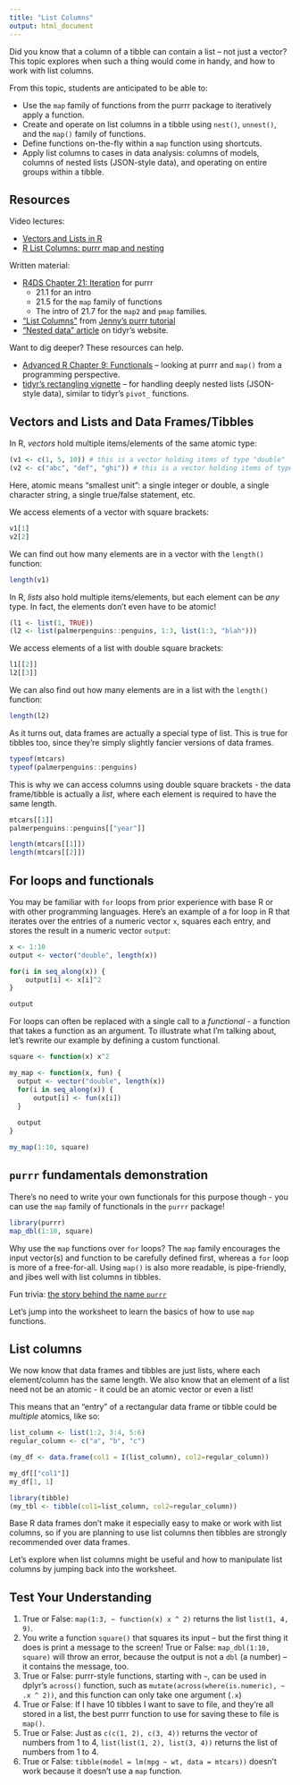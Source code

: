 ```yaml
---
title: "List Columns"
output: html_document
---
```


Did you know that a column of a tibble can contain a list -- not just a vector? This topic explores when such a thing would come in handy, and how to work with list columns. 

From this topic, students are anticipated to be able to:

- Use the `map` family of functions from the purrr package to iteratively apply a function.
- Create and operate on list columns in a tibble using `nest()`, `unnest()`, and the `map()` family of functions.
- Define functions on-the-fly within a `map` function using shortcuts.
- Apply list columns to cases in data analysis: columns of models, columns of nested lists (JSON-style data), and operating on entire groups within a tibble. 

## Resources

Video lectures:

- [Vectors and Lists in R](https://www.youtube.com/watch?v=nJgrDoCENBI)
- [R List Columns: purrr map and nesting](https://www.youtube.com/watch?v=_731PZ8I9m0)

Written material:

- [R4DS Chapter 21: Iteration](https://r4ds.had.co.nz/iteration.html) for purrr
    - 21.1 for an intro
    - 21.5 for the `map` family of functions
    - The intro of 21.7 for the `map2` and `pmap` families.
- ["List Columns"](https://jennybc.github.io/purrr-tutorial/ls13_list-columns.html) from [Jenny's purrr tutorial](https://jennybc.github.io/purrr-tutorial/index.html)
- ["Nested data" article](https://tidyr.tidyverse.org/articles/nest.html) on tidyr's website.

Want to dig deeper? These resources can help.

- [Advanced R Chapter 9: Functionals](https://adv-r.hadley.nz/functionals.html) -- looking at purrr and `map()` from a programming perspective. 
- [tidyr's rectangling vignette](https://tidyr.tidyverse.org/articles/rectangle.html) -- for handling deeply nested lists (JSON-style data), similar to tidyr's `pivot_` functions. 


## Vectors and Lists and Data Frames/Tibbles

In R, *vectors* hold multiple items/elements of the same atomic type: 

```r
(v1 <- c(1, 5, 10)) # this is a vector holding items of type "double" 
(v2 <- c("abc", "def", "ghi")) # this is a vector holding items of type "character"
```

Here, atomic means "smallest unit":  a single integer or double, a single character string, a single true/false statement, etc. 

We access elements of a vector with square brackets: 
```r
v1[1]
v2[2]
```

We can find out how many elements are in a vector with the `length()` function: 
```r
length(v1)
```

In R, *lists* also hold multiple items/elements, but each element can be *any* type. In fact, the elements don't even have to be atomic! 

```r
(l1 <- list(1, TRUE))
(l2 <- list(palmerpenguins::penguins, 1:3, list(1:3, "blah")))
```

We access elements of a list with double square brackets: 
```r
l1[[2]]
l2[[3]]
```

We can also find out how many elements are in a list with the `length()` function: 
```r
length(l2)
```

As it turns out, data frames are actually a special type of list. This is true for tibbles too, since they're simply slightly fancier versions of data frames.

```r
typeof(mtcars)
typeof(palmerpenguins::penguins)
```

This is why we can access columns using double square brackets - the data frame/tibble is actually a *list*, where each element is required to have the same length. 

```r
mtcars[[1]]
palmerpenguins::penguins[["year"]]

length(mtcars[[1]])
length(mtcars[[2]])
```

## For loops and functionals

You may be familiar with `for` loops from prior experience with base R or with other programming languages. Here's an example of a for loop in R that iterates over the entries of a numeric vector `x`, squares each entry, and stores the result in a numeric vector `output`: 

```r
x <- 1:10 
output <- vector("double", length(x))

for(i in seq_along(x)) { 
    output[i] <- x[i]^2  
}

output

```

For loops can often be replaced with a single call to a *functional* - a function that takes a function as an argument. To illustrate what I'm talking about, let's rewrite our example by defining a custom functional. 

```r
square <- function(x) x^2 

my_map <- function(x, fun) { 
  output <- vector("double", length(x))
  for(i in seq_along(x)) { 
      output[i] <- fun(x[i])
  }
  
  output
}

my_map(1:10, square)
```

## `purrr` fundamentals demonstration

There's no need to write your own functionals for this purpose though - you can use the `map` family of functionals in the `purrr` package! 

```r
library(purrr)
map_dbl(1:10, square)
```

Why use the `map` functions over `for` loops? The `map` family encourages the input vector(s) and function to be carefully defined first, whereas a `for` loop is more of a free-for-all. Using `map()` is also more readable, is pipe-friendly, and jibes well with list columns in tibbles. 

Fun trivia: [the story behind the name `purrr`](https://github.com/tidyverse/purrr/issues/35#issuecomment-71395551)

Let's jump into the worksheet to learn the basics of how to use `map` functions.

## List columns 

We now know that data frames and tibbles are just lists, where each element/column has the same length. We also know that an element of a list need not be an atomic - it could be an atomic vector or even a list! 

This means that an "entry" of a rectangular data frame or tibble could be *multiple* atomics, like so: 

```r
list_column <- list(1:2, 3:4, 5:6)
regular_column <- c("a", "b", "c")

(my_df <- data.frame(col1 = I(list_column), col2=regular_column))

my_df[["col1"]]
my_df[1, 1]

library(tibble)
(my_tbl <- tibble(col1=list_column, col2=regular_column))
```

Base R data frames don't make it especially easy to make or work with list columns, so if you are planning to use list columns then tibbles are strongly recommended over data frames.  

Let's explore when list columns might be useful and how to manipulate list columns by jumping back into the worksheet. 

## Test Your Understanding

1. True or False: `map(1:3, ~ function(x) x ^ 2)` returns the list `list(1, 4, 9)`.
2. You write a function `square()` that squares its input -- but the first thing it does is print a message to the screen! True or False: `map_dbl(1:10, square)` will throw an error, because the output is not a `dbl` (a number) -- it contains the message, too.
3. True or False: purrr-style functions, starting with `~`, can be used in dplyr's `across()` function, such as `mutate(across(where(is.numeric), ~ .x ^ 2))`, and this function can only take one argument (`.x`)
4. True or False: If I have 10 tibbles I want to save to file, and they're all stored in a list, the best purrr function to use for saving these to file is `map()`.
5. True or False: Just as `c(c(1, 2), c(3, 4))` returns the vector of numbers from 1 to 4, `list(list(1, 2), list(3, 4))` returns the list of numbers from 1 to 4. 
6. True or False: `tibble(model = lm(mpg ~ wt, data = mtcars))` doesn't work because it doesn't use a `map` function.

